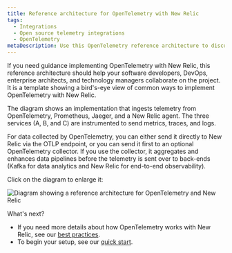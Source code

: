 ```yaml
---
title: Reference architecture for OpenTelemetry with New Relic
tags:
  - Integrations
  - Open source telemetry integrations
  - OpenTelemetry
metaDescription: Use this OpenTelemetry reference architecture to discuss New Relic implementations with your team.
---
```



If you need guidance implementing OpenTelemetry with New Relic, this reference architecture should help your software developers, DevOps, enterprise architects, and technology managers collaborate on the project. It is a template showing a bird's-eye view of common ways to implement OpenTelemetry with New Relic.

The diagram shows an implementation that ingests telemetry from OpenTelemetry, Prometheus, Jaeger, and a New Relic <InlinePopover type="apm" /> agent. The three services (A, B, and C) are instrumented to send metrics, traces, and logs.

For data collected by OpenTelemetry, you can either send it directly to New Relic via the OTLP endpoint, or you can send it first to an optional OpenTelemetry collector. If you use the collector, it aggregates and enhances data pipelines before the telemetry is sent over to back-ends (Kafka for data analytics and New Relic for end-to-end observability).

Click on the diagram to enlarge it:

<img
  title="Diagram showing a reference architecture for OpenTelemetry and New Relic"
  alt="Diagram showing a reference architecture for OpenTelemetry and New Relic"
  src={moreintegrationsOtelRefArch}
/>

What's next?

* If you need more details about how OpenTelemetry works with New Relic, see our [best practices](/docs/more-integrations/open-source-telemetry-integrations/opentelemetry/opentelemetry-concepts).
* To begin your setup, see our [quick start](/docs/more-integrations/open-source-telemetry-integrations/opentelemetry/opentelemetry-quick-start).
